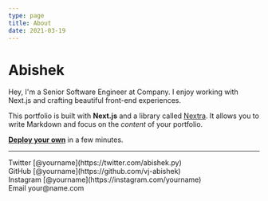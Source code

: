 ```yaml
---
type: page
title: About
date: 2021-03-19
---
```


# Abishek

Hey, I'm a Senior Software Engineer at Company. I enjoy working with Next.js and crafting beautiful front-end experiences.

This portfolio is built with **Next.js** and a library called [Nextra](https://nextra.vercel.app/). It allows you to write Markdown and focus on the _content_ of your portfolio.

[**Deploy your own**](https://vercel.com/new/git/external?repository-url=https://github.com/vercel-solutions/nextjs-portfolio-starter&project-name=portfolio&repository-name=portfolio) in a few minutes.

---

<div>
  Twitter [@yourname](https://twitter.com/abishek.py)
  <br />
  GitHub [@yourname](https://github.com/vj-abishek)
  <br />
  Instagram [@yourname](https://instagram.com/yourname)
  <br />
  Email your@name.com
</div>
